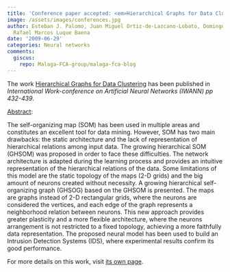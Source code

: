 ```yaml
---
title: 'Conference paper accepted: <em>Hierarchical Graphs for Data Clustering</em>'
image: /assets/images/conferences.jpg
author: Esteban J. Palomo, Juan Miguel Ortiz-de-Lazcano-Lobato, Domingo López-Rodríguez,
  Rafael Marcos Luque Baena
date: '2009-06-29'
categories: Neural networks
comments:
  giscus:
    repo: Malaga-FCA-group/malaga-fca-blog
---
```


The work <u>Hierarchical Graphs for Data Clustering</u> has been published in <em>International Work-conference on Artificial Neural Networks (IWANN) pp 432-439</em>.

<u>Abstract</u>:



The self-organizing map (SOM) has been used in multiple areas and constitutes an excellent tool for data mining. However, SOM has two main drawbacks: the static architecture and the lack of representation of hierarchical relations among input data. The growing hierarchical SOM (GHSOM) was proposed in order to face these difficulties. The network architecture is adapted during the learning process and provides an intuitive representation of the hierarchical relations of the data. Some limitations of this model are the static topology of the maps (2-D grids) and the big amount of neurons created without necessity. A growing hierarchical self-organizing graph (GHSOG) based on the GHSOM is presented. The maps are graphs instead of 2-D rectangular grids, where the neurons are considered the vertices, and each edge of the graph represents a neighborhood relation between neurons. This new approach provides greater plasticity and a more flexible architecture, where the neurons arrangement is not restricted to a fixed topology, achieving a more faithfully data representation. The proposed neural model has been used to build an Intrusion Detection Systems (IDS), where experimental results confirm its good performance.




For more details on this work, visit <a href='/publications/conferences/2009-iwann'>its own page</a>.
